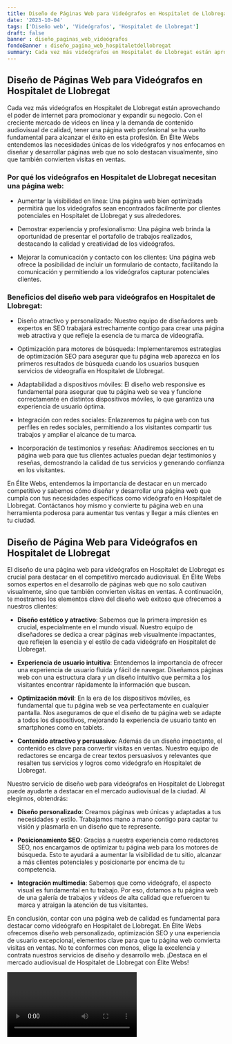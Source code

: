 ```yaml
---
title: Diseño de Páginas Web para Videógrafos en Hospitalet de Llobregat
date: '2023-10-04'
tags: ['Diseño web', 'Videógrafos', 'Hospitalet de Llobregat']
draft: false
banner : diseño_paginas_web_videógrafos
fondoBanner : diseño_pagina_web_hospitaletdellobregat
summary: Cada vez más videógrafos en Hospitalet de Llobregat están aprovechando el poder de internet para promocionar y expandir su negocio. Con el creciente mercado de videos en línea y la demanda de contenido audiovisual de calidad, tener una página web profesional se ha vuelto fundamental para alcanzar el éxito en esta profesión. En Élite Webs entendemos las necesidades únicas de los videógrafos y nos enfocamos en diseñar y desarrollar páginas web que no solo destacan visualmente, sino que también convierten visitas en ventas.
---
```


## Diseño de Páginas Web para Videógrafos en Hospitalet de Llobregat

Cada vez más videógrafos en Hospitalet de Llobregat están aprovechando el poder de internet para promocionar y expandir su negocio. Con el creciente mercado de videos en línea y la demanda de contenido audiovisual de calidad, tener una página web profesional se ha vuelto fundamental para alcanzar el éxito en esta profesión. En Élite Webs entendemos las necesidades únicas de los videógrafos y nos enfocamos en diseñar y desarrollar páginas web que no solo destacan visualmente, sino que también convierten visitas en ventas.

### Por qué los videógrafos en Hospitalet de Llobregat necesitan una página web:

- Aumentar la visibilidad en línea: Una página web bien optimizada permitirá que los videógrafos sean encontrados fácilmente por clientes potenciales en Hospitalet de Llobregat y sus alrededores.

- Demostrar experiencia y profesionalismo: Una página web brinda la oportunidad de presentar el portafolio de trabajos realizados, destacando la calidad y creatividad de los videógrafos.

- Mejorar la comunicación y contacto con los clientes: Una página web ofrece la posibilidad de incluir un formulario de contacto, facilitando la comunicación y permitiendo a los videógrafos capturar potenciales clientes.

### Beneficios del diseño web para videógrafos en Hospitalet de Llobregat:

- Diseño atractivo y personalizado: Nuestro equipo de diseñadores web expertos en SEO trabajará estrechamente contigo para crear una página web atractiva y que refleje la esencia de tu marca de videografía.

- Optimización para motores de búsqueda: Implementaremos estrategias de optimización SEO para asegurar que tu página web aparezca en los primeros resultados de búsqueda cuando los usuarios busquen servicios de videografía en Hospitalet de Llobregat.

- Adaptabilidad a dispositivos móviles: El diseño web responsive es fundamental para asegurar que tu página web se vea y funcione correctamente en distintos dispositivos móviles, lo que garantiza una experiencia de usuario óptima.

- Integración con redes sociales: Enlazaremos tu página web con tus perfiles en redes sociales, permitiendo a los visitantes compartir tus trabajos y ampliar el alcance de tu marca.

- Incorporación de testimonios y reseñas: Añadiremos secciones en tu página web para que tus clientes actuales puedan dejar testimonios y reseñas, demostrando la calidad de tus servicios y generando confianza en los visitantes.

En Élite Webs, entendemos la importancia de destacar en un mercado competitivo y sabemos cómo diseñar y desarrollar una página web que cumpla con tus necesidades específicas como videógrafo en Hospitalet de Llobregat. Contáctanos hoy mismo y convierte tu página web en una herramienta poderosa para aumentar tus ventas y llegar a más clientes en tu ciudad.

<GifSeo />

<Cta />

## Diseño de Página Web para Videógrafos en Hospitalet de Llobregat

El diseño de una página web para videógrafos en Hospitalet de Llobregat es crucial para destacar en el competitivo mercado audiovisual. En Élite Webs somos expertos en el desarrollo de páginas web que no solo cautivan visualmente, sino que también convierten visitas en ventas. A continuación, te mostramos los elementos clave del diseño web exitoso que ofrecemos a nuestros clientes:

- **Diseño estético y atractivo**: Sabemos que la primera impresión es crucial, especialmente en el mundo visual. Nuestro equipo de diseñadores se dedica a crear páginas web visualmente impactantes, que reflejen la esencia y el estilo de cada videógrafo en Hospitalet de Llobregat.

- **Experiencia de usuario intuitiva**: Entendemos la importancia de ofrecer una experiencia de usuario fluida y fácil de navegar. Diseñamos páginas web con una estructura clara y un diseño intuitivo que permita a los visitantes encontrar rápidamente la información que buscan.

- **Optimización móvil**: En la era de los dispositivos móviles, es fundamental que tu página web se vea perfectamente en cualquier pantalla. Nos aseguramos de que el diseño de tu página web se adapte a todos los dispositivos, mejorando la experiencia de usuario tanto en smartphones como en tablets.

- **Contenido atractivo y persuasivo**: Además de un diseño impactante, el contenido es clave para convertir visitas en ventas. Nuestro equipo de redactores se encarga de crear textos persuasivos y relevantes que resalten tus servicios y logros como videógrafo en Hospitalet de Llobregat.

Nuestro servicio de diseño web para videógrafos en Hospitalet de Llobregat puede ayudarte a destacar en el mercado audiovisual de la ciudad. Al elegirnos, obtendrás:

- **Diseño personalizado**: Creamos páginas web únicas y adaptadas a tus necesidades y estilo. Trabajamos mano a mano contigo para captar tu visión y plasmarla en un diseño que te represente.

- **Posicionamiento SEO**: Gracias a nuestra experiencia como redactores SEO, nos encargamos de optimizar tu página web para los motores de búsqueda. Esto te ayudará a aumentar la visibilidad de tu sitio, alcanzar a más clientes potenciales y posicionarte por encima de tu competencia.

- **Integración multimedia**: Sabemos que como videógrafo, el aspecto visual es fundamental en tu trabajo. Por eso, dotamos a tu página web de una galería de trabajos y vídeos de alta calidad que refuercen tu marca y atraigan la atención de tus visitantes.

En conclusión, contar con una página web de calidad es fundamental para destacar como videógrafo en Hospitalet de Llobregat. En Élite Webs ofrecemos diseño web personalizado, optimización SEO y una experiencia de usuario excepcional, elementos clave para que tu página web convierta visitas en ventas. No te conformes con menos, elige la excelencia y contrata nuestros servicios de diseño y desarrollo web. ¡Destaca en el mercado audiovisual de Hospitalet de Llobregat con Élite Webs!

<Video />

<CtaBot job='Videógrafos' city='Hospitalet de Llobregat'/>

<Gmaps query='Hospitalet de Llobregat+españa+maps' />